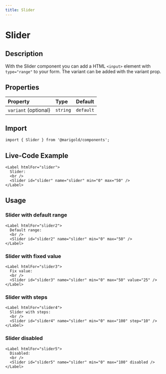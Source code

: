 ```yaml
---
title: Slider
---
```


# Slider

## Description

With the Slider component you can add a HTML `<input>` element with `type="range"` to your form.
The variant can be added with the variant prop.

## Properties

| Property             | Type     | Default   |
| :------------------- | :------- | :-------- |
| `variant` (optional) | `string` | `default` |

## Import

```tsx code
import { Slider } from '@marigold/components';
```

## Live-Code Example

```tsx live
<Label htmlFor="slider">
  Slider:
  <br />
  <Slider id="slider" name="slider" min="0" max="50" />
</Label>
```

## Usage

### Slider with default range

```tsx
<Label htmlFor="slider2">
  Default range:
  <br />
  <Slider id="slider2" name="slider" min="0" max="50" />
</Label>
```

### Slider with fixed value

```tsx
<Label htmlFor="slider3">
  Fix value:
  <br />
  <Slider id="slider3" name="slider" min="0" max="50" value="25" />
</Label>
```

### Slider with steps

```tsx
<Label htmlFor="slider4">
  Slider with steps:
  <br />
  <Slider id="slider4" name="slider" min="0" max="100" step="10" />
</Label>
```

### Slider disabled

```tsx
<Label htmlFor="slider5">
  Disabled:
  <br />
  <Slider id="slider5" name="slider" min="0" max="100" disabled />
</Label>
```
